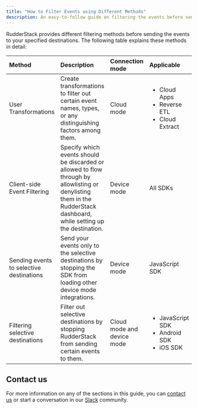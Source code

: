 ```yaml
---
title: "How to Filter Events using Different Methods"
description: An easy-to-follow guide on filtering the events before sending them to your specified destinations in RudderStack.
---
```


RudderStack provides different filtering methods before sending the events to your specified destinations. The following table explains these methods in detail:

| Method     | Description    | Connection mode | Applicable |
| :--------- | :----------- | :----------- |:----------- |
| <Link to="/features/transformations/">User Transformations</Link> | Create transformations to filter out certain event names, types, or any distinguishing factors among them. | Cloud mode | <ul><li><Link to="/sources/cloud-apps/">Cloud Apps</Link></li><li><Link to="/sources/reverse-etl/">Reverse ETL</Link></li><li><Link to="/sources/extract/">Cloud Extract</Link></li></ul> |
| <Link to="/sources/sdks/event-filtering/">Client-side Event Filtering</Link> | Specify which events should be discarded or allowed to flow through by allowlisting or denylisting them in the RudderStack dashboard, while setting up the destination. | Device mode | <Link to="/sources/sdks/">All SDKs</Link> |
| <Link to="/sources/sdks/rudderstack-javascript-sdk//#loading-selective-destinations">Sending events to selective destinations</Link> | Send your events only to the selective destinations by stopping the SDK from loading other device mode integrations. |Device mode | <Link to="/sources/sdks/rudderstack-javascript-sdk/">JavaScript SDK</Link> |
| <Link to="/user-guides/how-to-guides/how-to-filter-selective-destinations/">Filtering selective destinations</Link>   | Filter out selective destinations by stopping RudderStack from sending certain events to them. | Cloud mode and device mode | <ul><li><Link to="/sources/sdks/rudderstack-javascript-sdk/#filtering-selective-destinations">JavaScript SDK</Link></li><li><Link to="/sources/sdks/rudderstack-android-sdk/#enablingdisabling-events-for-specific-destinations">Android SDK</Link></li><li><Link to="/sources/sdks/rudderstack-ios-sdk/#enablingdisabling-events-for-specific-destinations">iOS SDK</Link></li></ul> |

## Contact us

For more information on any of the sections in this guide, you can [contact us](mailto:%20docs@rudderstack.com) or start a conversation in our [Slack](https://rudderstack.com/join-rudderstack-slack-community) community.
